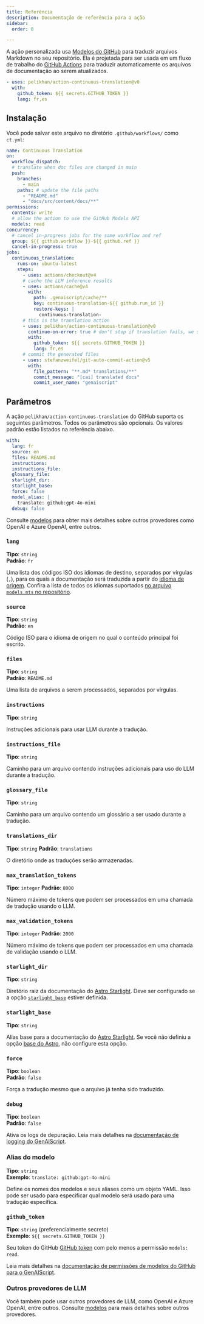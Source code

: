 ```yaml
---
title: Referência
description: Documentação de referência para a ação
sidebar:
  order: 8

---
```


A ação personalizada usa [Modelos do GitHub](https://github.com/models) para traduzir arquivos Markdown no seu repositório.
Ela é projetada para ser usada em um fluxo de trabalho do [GitHub Actions](https://docs.github.com/en/actions) para traduzir automaticamente os arquivos de documentação ao serem atualizados.

```yaml title=".github/workflows/ct.yml"
- uses: pelikhan/action-continuous-translation@v0
  with:
    github_token: ${{ secrets.GITHUB_TOKEN }}
    lang: fr,es
```

## Instalação

Você pode salvar este arquivo no diretório `.github/workflows/` como `ct.yml`:

```yaml title=".github/workflows/ct.yml" wrap
name: Continuous Translation
on:
  workflow_dispatch:
  # translate when doc files are changed in main
  push:
    branches:
      - main
    paths: # update the file paths
      - "README.md"
      - "docs/src/content/docs/**"
permissions:
  contents: write
  # allow the action to use the GitHub Models API
  models: read
concurrency:
  # cancel in-progress jobs for the same workflow and ref
  group: ${{ github.workflow }}-${{ github.ref }}
  cancel-in-progress: true
jobs:
  continuous_translation:
    runs-on: ubuntu-latest
    steps:
      - uses: actions/checkout@v4
      # cache the LLM inference results
      - uses: actions/cache@v4
        with:
          path: .genaiscript/cache/**
          key: continuous-translation-${{ github.run_id }}
          restore-keys: |
            continuous-translation-
      # this is the translation action
      - uses: pelikhan/action-continuous-translation@v0
        continue-on-error: true # don't stop if translation fails, we still need to store the cache
        with:
          github_token: ${{ secrets.GITHUB_TOKEN }}
          lang: fr,es
      # commit the generated files
      - uses: stefanzweifel/git-auto-commit-action@v5
        with:
          file_pattern: "**.md* translations/**"
          commit_message: "[cai] translated docs"
          commit_user_name: "genaiscript"
```

## Parâmetros

A ação `pelikhan/action-continuous-translation` do GitHub suporta os seguintes parâmetros.
Todos os parâmetros são opcionais.
Os valores padrão estão listados na referência abaixo.

```yaml
with:
  lang: fr
  source: en
  files: README.md
  instructions:
  instructions_file:
  glossary_file:
  starlight_dir:
  starlight_base:
  force: false
  model_alias: |
    translate: github:gpt-4o-mini
  debug: false
```

Consulte [modelos](../../reference/models/) para obter mais detalhes sobre outros provedores como OpenAI e Azure OpenAI, entre outros.

### `lang`

**Tipo**: `string`\
**Padrão**: `fr`

Uma lista dos códigos ISO dos idiomas de destino, separados por vírgulas (`,`), para os quais a documentação será traduzida a partir do [idioma de origem](#source).
Confira a lista de todos os idiomas suportados [no arquivo `models.mts` no repositório](https://github.com/pelikhan/action-continuous-translation/blob/main/genaisrc/src/models.mts).

### `source`

**Tipo**: `string`\
**Padrão**: `en`

Código ISO para o idioma de origem no qual o conteúdo principal foi escrito.

### `files`

**Tipo**: `string`\
**Padrão**: `README.md`

Uma lista de arquivos a serem processados, separados por vírgulas.

### `instructions`

**Tipo**: `string`

Instruções adicionais para usar LLM durante a tradução.

### `instructions_file`

**Tipo**: `string`

Caminho para um arquivo contendo instruções adicionais para uso do LLM durante a tradução.

### `glossary_file`

**Tipo**: `string`

Caminho para um arquivo contendo um glossário a ser usado durante a tradução.

### `translations_dir`

**Tipo**: `string`
**Padrão**: `translations`

O diretório onde as traduções serão armazenadas.

### `max_translation_tokens`

**Tipo**: `integer`
**Padrão**: `8000`

Número máximo de tokens que podem ser processados em uma chamada de tradução usando o LLM.

### `max_validation_tokens`

**Tipo**: `integer`
**Padrão**: `2000`

Número máximo de tokens que podem ser processados em uma chamada de validação usando o LLM.

### `starlight_dir`

**Tipo**: `string`

Diretório raiz da documentação do [Astro Starlight](../../reference/astro-starlight/).
Deve ser configurado se a opção [`starlight_base`](#starlight_base) estiver definida.

### `starlight_base`

**Tipo**: `string`

Alias base para a documentação do [Astro Starlight](../../reference/astro-starlight/).
Se você não definiu a opção [base do Astro](https://docs.astro.build/en/reference/configuration-reference/#base), não configure esta opção.

### `force`

**Tipo**: `boolean`\
**Padrão**: `false`

Força a tradução mesmo que o arquivo já tenha sido traduzido.

### `debug`

**Tipo**: `boolean`\
**Padrão**: `false`

Ativa os logs de depuração.
Leia mais detalhes na [documentação de logging do GenAIScript](https://microsoft.github.io/genaiscript/reference/scripts/logging/).

### Alias do modelo

**Tipo**: `string`\
**Exemplo**: `translate: github:gpt-4o-mini`

Define os nomes dos modelos e seus aliases como um objeto YAML. Isso pode ser usado para especificar qual modelo será usado para uma tradução específica.

### `github_token`

**Tipo**: `string` (preferencialmente secreto)\
**Exemplo**: `${{ secrets.GITHUB_TOKEN }}`

Seu token do GitHub [GitHub token](https://github.com/settings/tokens) com pelo menos a permissão `models: read`.

Leia mais detalhes na [documentação de permissões de modelos do GitHub para o GenAIScript](https://microsoft.github.io/genaiscript/reference/github-actions/#github-models-permissions).

### Outros provedores de LLM

Você também pode usar outros provedores de LLM, como OpenAI e Azure OpenAI, entre outros.
Consulte [modelos](../../reference/models/) para mais detalhes sobre outros provedores.
